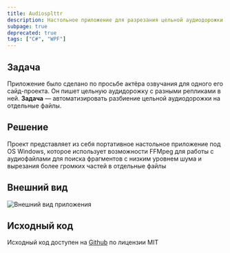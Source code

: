 ```yaml
---
title: Audiosplttr
description: Настольное приложение для разрезания цельной аудиодорожки на кусочки по уровню шума и сохранения в виде отдельных аудиофайлов
subpage: true
deprecated: true
tags: ["C#", "WPF"]
---
```



## Задача

Приложение было сделано по просьбе актёра озвучания для одного его сайд-проекта. Он пишет цельную аудидорожку с разными репликами в ней. **Задача** — автоматизировать разбиение цельной аудиодорожки на отдельные файлы.

## Решение

Проект представляет из себя портативное настольное приложение под OS Windows, которое использует возможности FFMpeg для работы с аудиофайлами для поиска фрагментов с низким уровнем шума и вырезания более громких частей в отдельные файлы

## Внешний вид

<Image src={app} alt="Внешний вид приложения"/>

## Исходный код

Исходный код доступен на [Github](https://github.com/dadyarri/audiosplttr) по лицензии MIT